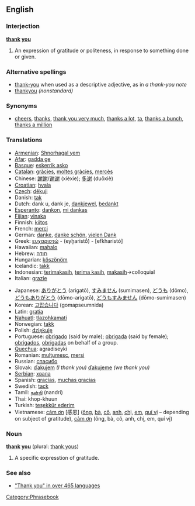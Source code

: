 ==English==

===Interjection===
'''[[thank]] [[you]]'''

# An expression of gratitude or politeness, in response to something done or given.

===Alternative spellings===
*[[thank-you]] when used as a descriptive adjective, as in ''a thank-you note''
* [[thankyou]] ''(nonstandard)''

===Synonyms===
*[[cheers]], [[thanks]], [[thank you very much]], [[thanks a lot]], [[ta]], [[thanks a bunch]], [[thanks a million]]

===Translations===
{{top}}
*[[Armenian]]: [[Shnorhagal yem]]
*[[Afar]]: [[gadda ge]]
*[[Basque]]: [[eskerrik asko]]
*[[Catalan]]: [[gràcies]], [[moltes gràcies]], [[mercès]]
*Chinese: [[謝謝]]/[[谢谢]] (xièxie); [[多谢]] (duōxiè)
*[[Croatian]]: [[hvala]]
*[[Czech]]: [[děkuji]]
*Danish: [[tak]]
*Dutch: dank u, dank je, [[dankjewel]], [[bedankt]]
*[[Esperanto]]: [[dankon]], [[mi dankas]]
*[[Fijian]]: [[vinaka]]
*Finnish: [[kiitos]]
*French: [[merci]]
*German: [[danke]], [[danke schön]], [[vielen Dank]]
*Greek: [[ευχαριστώ]] - (eyẖaristṓ) - [efkharistó]
*Hawaiian: [[mahalo]]
*Hebrew: [[תודה]]
*Hungarian: [[köszönöm]]
*Icelandic: [[takk]]
*Indonesian: [[terimakasih]], [[terima kasih]], [[terima kasih|makasih]]&rarr;colloquial
*Italian: [[grazie]]
{{mid}}
*Japanese: [[ありがとう]] (arigatō), [[すみません]] (sumimasen), [[どうも]] (dōmo), [[どうもありがとう]] (dōmo-arigatō), [[どうもすみません]] (dōmo-sumimasen)
*Korean: [[고맙습니다]] (gomapseumnida)
*Latin: [[gratia]]
*[[Nahuatl]]: [[tlazohkamati]]
*Norwegian: [[takk]]
*Polish: [[dziękuję]]
*Portuguese: [[obrigado]] (said by male); [[obrigada]] (said by female); [[obrigados]], [[obrigadas]] on behalf of a group.
*[[Quechua]]: agradiseyki
*Romanian: [[mulţumesc]], [[mersi]]
*Russian: [[спасибо]]
*Slovak: [[ďakujem]] ''(I thank you)'' [[ďakujeme]] ''(we thank you)''
*[[Serbian]]: [[хвала]]
*Spanish: [[gracias]], [[muchas gracias]]
*Swedish: [[tack]]
*Tamil: [[நன்றி]] (nandri)
*Thai: khop-khuun
*Turkish: [[teşekkür ederim]]
*Vietnamese: [[cám ơn]] [感恩] ([[ông]], [[bà#Vietnamese|bà]], [[cô#Vietnamese|cô]], [[anh#Vietnamese|anh]], [[chị]], [[em#Vietnamese|em]], [[quí vị]] &ndash; depending on subject of gratitude), [[cảm ơn]] (ông, bà, cô, anh, chị, em, quí vị)
{{bottom}}

===Noun===
'''[[thank]] [[you]]''' (plural: [[thank yous]])

# A specific expresstion of gratitude.

===See also===
*[http://www.elite.net/~runner/jennifers/thankyou.htm "Thank you" in over 465 languages]

[[Category:Phrasebook]]